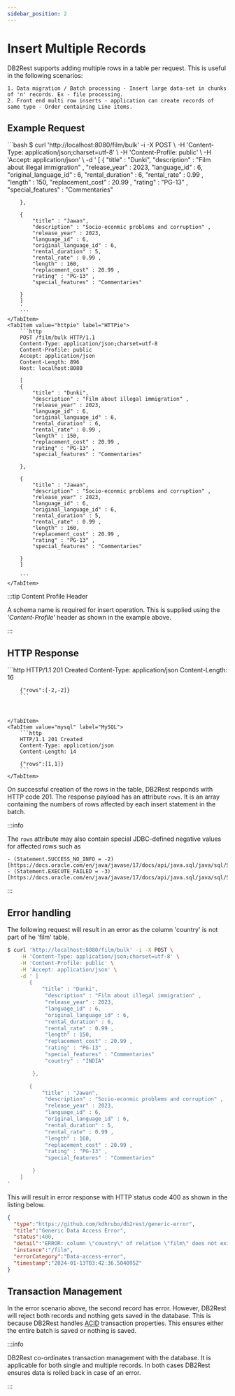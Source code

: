 ```yaml
---
sidebar_position: 2
---
```


# Insert Multiple Records

DB2Rest supports adding multiple rows in a table per request. This is useful in the following scenarios:

    1. Data migration / Batch processing - Insert large data-set in chunks of 'n' records. Ex - file processing.
    2. Front end multi row inserts - application can create records of same type - Order containing Line items.


## Example Request


<Tabs>
    <TabItem value="cURL" label="cURL" default>
        ```bash
        $ curl 'http://localhost:8080/film/bulk' -i -X POST \
        -H 'Content-Type: application/json;charset=utf-8' \
        -H 'Content-Profile: public' \
        -H 'Accept: application/json' \
        -d ' [
        {
            "title" : "Dunki",
            "description" : "Film about illegal immigration" ,
            "release_year" : 2023,
            "language_id" : 6,
            "original_language_id" : 6,
            "rental_duration" : 6,
            "rental_rate" : 0.99 ,
            "length" : 150,
            "replacement_cost" : 20.99 ,
            "rating" : "PG-13" ,
            "special_features" : "Commentaries"

        },

        {
            "title" : "Jawan",
            "description" : "Socio-econmic problems and corruption" ,
            "release_year" : 2023,
            "language_id" : 6,
            "original_language_id" : 6,
            "rental_duration" : 5,
            "rental_rate" : 0.99 ,
            "length" : 160,
            "replacement_cost" : 20.99 ,
            "rating" : "PG-13" ,
            "special_features" : "Commentaries"

        }
        ]
        '
        ```
    </TabItem>
    <TabItem value="httpie" label="HTTPie">
        ```http
        POST /film/bulk HTTP/1.1
        Content-Type: application/json;charset=utf-8
        Content-Profile: public
        Accept: application/json
        Content-Length: 896
        Host: localhost:8080

        [
        {
            "title" : "Dunki",
            "description" : "Film about illegal immigration" ,
            "release_year" : 2023,
            "language_id" : 6,
            "original_language_id" : 6,
            "rental_duration" : 6,
            "rental_rate" : 0.99 ,
            "length" : 150,
            "replacement_cost" : 20.99 ,
            "rating" : "PG-13" ,
            "special_features" : "Commentaries"

        },

        {
            "title" : "Jawan",
            "description" : "Socio-econmic problems and corruption" ,
            "release_year" : 2023,
            "language_id" : 6,
            "original_language_id" : 6,
            "rental_duration" : 5,
            "rental_rate" : 0.99 ,
            "length" : 160,
            "replacement_cost" : 20.99 ,
            "rating" : "PG-13" ,
            "special_features" : "Commentaries"

        }
        ]

        ```
    </TabItem>

</Tabs>


:::tip Content Profile Header

A schema name is required for insert operation. This is supplied using the *'Content-Profile'* header as shown in the example
above.

:::


## HTTP Response

<Tabs>
    <TabItem value="pg" label="PostgreSQL" default>
        ```http
        HTTP/1.1 201 Created
        Content-Type: application/json
        Content-Length: 16

        {"rows":[-2,-2]}
        ```



    </TabItem>
    <TabItem value="mysql" label="MySQL">
        ```http
        HTTP/1.1 201 Created
        Content-Type: application/json
        Content-Length: 14

        {"rows":[1,1]}
        ```
    </TabItem>

</Tabs>


On successful creation of the rows in the table, DB2Rest responds with HTTP code 201. The response payload has an
attribute `rows`. It is an array containing the numbers of rows affected by each insert statement in the batch.

:::info

The `rows` attribute may also contain special JDBC-defined negative values for affected
rows such as

    - (Statement.SUCCESS_NO_INFO = -2)[https://docs.oracle.com/en/java/javase/17/docs/api/java.sql/java/sql/Statement.html#SUCCESS_NO_INFO]
    - (Statement.EXECUTE_FAILED = -3)[https://docs.oracle.com/en/java/javase/17/docs/api/java.sql/java/sql/Statement.html#EXECUTE_FAILED]
:::


## Error handling

The following request will result in an error as the column 'country' is not part of he 'film' table.

```bash
$ curl 'http://localhost:8080/film/bulk' -i -X POST \
    -H 'Content-Type: application/json;charset=utf-8' \
    -H 'Content-Profile: public' \
    -H 'Accept: application/json' \
    -d ' [
       {
           "title" : "Dunki",
            "description" : "Film about illegal immigration" ,
            "release_year" : 2023,
            "language_id" : 6,
            "original_language_id" : 6,
            "rental_duration" : 6,
            "rental_rate" : 0.99 ,
            "length" : 150,
            "replacement_cost" : 20.99 ,
            "rating" : "PG-13" ,
            "special_features" : "Commentaries"
            "country" : "INDIA"

        },

       {
           "title" : "Jawan",
            "description" : "Socio-econmic problems and corruption" ,
            "release_year" : 2023,
            "language_id" : 6,
            "original_language_id" : 6,
            "rental_duration" : 5,
            "rental_rate" : 0.99 ,
            "length" : 160,
            "replacement_cost" : 20.99 ,
            "rating" : "PG-13" ,
            "special_features" : "Commentaries"

        }
    ]
'
```

This will result in error response with HTTP status code 400 as shown in the listing below.

```json
{
  "type":"https://github.com/kdhrubo/db2rest/generic-error",
  "title":"Generic Data Access Error",
  "status":400,
  "detail":"ERROR: column \"country\" of relation \"film\" does not exist\n  Position: 170",
  "instance":"/film",
  "errorCategory":"Data-access-error",
  "timestamp":"2024-01-13T03:42:36.504095Z"
}
```

## Transaction Management

In the error scenario above, the second record has error. However, DB2Rest will reject both records and nothing
gets saved in the database. This is because DB2Rest handles [ACID](https://en.wikipedia.org/wiki/ACID) transaction properties.
This ensures either the entire batch is saved or nothing is saved.

:::info

DB2Rest co-ordinates transaction management with the database. It is applicable for both single and multiple records.
In both cases DB2Rest ensures data is rolled back in case of an error.

:::
